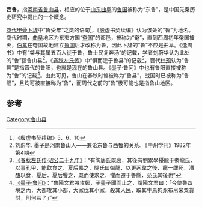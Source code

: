 {{About|夏商时期的一個方國|其他时期的“鲁国”|鲁国 (消歧义)|“西鲁”的其他含义|西鲁 (消歧义)}}
'''西鲁'''，指[[河南省|河南省]][[鲁山县|鲁山县]]，相应的位于[[山东|山东]][[曲阜|曲阜]]的[[鲁国|鲁国]]被称为“东鲁”，是中国先秦历史研究中提出的一个概念。

[[商代|商代]][[甲骨卜辞|甲骨卜辞]]中“鲁受年”之类的语句<ref>《殷虚书契续编》5、6、10</ref>，《殷虚书契续编》认为该处的“鲁”为地名。商代时期，[[曲阜|曲阜]]地区为东夷方国“[[奄国|奄国]]”的都邑，被称为“奄”，直到西周初年奄国被灭，[[伯禽|伯禽]]在奄国故地建立[[鲁国|鲁国]]后才改称为鲁，因此卜辞的“鲁”不应是曲阜。《逸周书》中有“桀与其属五百人徙于鲁，鲁士民复奔汤”的记载，学者刘蔚华认为此处的“鲁”指鲁山县<ref>刘蔚华. 墨子是河南鲁山人——兼论东鲁与西鲁的关系. 《中州学刊》1982年 第4期</ref>。《[[春秋左氏传|春秋左氏传]]》中“惧而迁于鲁县”的记载<ref>[[s:春秋左氏傳/昭公#昭公二十九年|《春秋左氏传·昭公二十九年》]]：“有陶唐氏既衰．其後有劉累學擾龍于豢龍氏．以事孔甲．能飲食之．夏后嘉之．賜氏曰御龍．以更豕韋之後．龍一雌死．潛醢以食．夏后．夏后饗之．既而使求之．懼而遷于魯縣．范氏其後也”</ref>，晋代[[杜预|杜预]]认为“鲁县”是指晋代的鲁阳，也就是现在的鲁山县。《墨子·鲁问》中也有鲁阳直接被称为“鲁”的记载<ref>[[s:墨子/魯問|《墨子·鲁问》]]：“魯陽文君將攻鄭，子墨子聞而止之，謂陽文君曰：「今使魯四境之內，大都攻其小都，大家伐其小家，殺其人民，取其牛馬狗豕布帛米粟貨財，則何若？」”</ref>。由此可见，鲁山在春秋时曾被称为“鲁县”，战国时已被称为“鲁阳”，且均可被直接称为“鲁”，而周代之前的“鲁”极可能也是指鲁山地区。

== 参考 ==
{{reflist|2}}

[[Category:鲁山县|Category:鲁山县]]